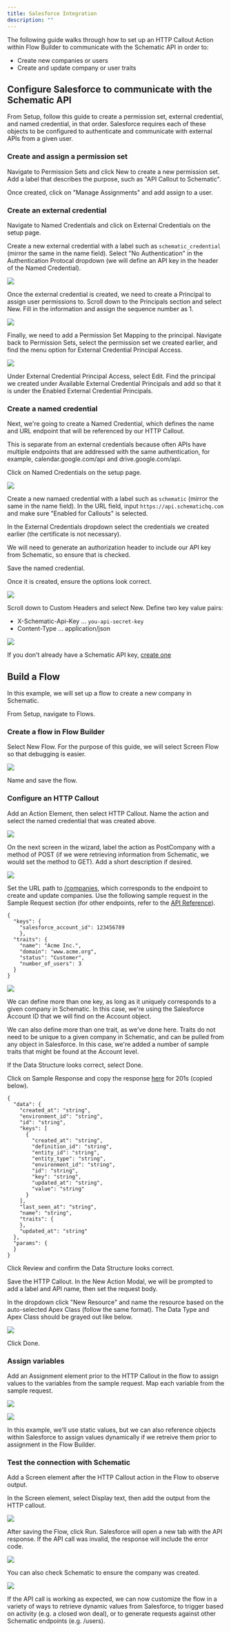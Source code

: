 ```yaml
---
title: Salesforce Integration
description: ""
---
```


The following guide walks through how to set up an HTTP Callout Action within Flow Builder to communicate with the Schematic API in order to:
* Create new companies or users
* Create and update company or user traits

## Configure Salesforce to communicate with the Schematic API

From Setup, follow this guide to create a permission set, external credential, and named credential, in that order. Salesforce requires each of these objects to be configured to authenticate and communicate with external APIs from a given user.


### Create and assign a permission set

Navigate to Permission Sets and click New to create a new permission set. Add a label that describes the purpose, such as "API Callout to Schematic".

Once created, click on "Manage Assignments" and add assign to a user.

### Create an external credential

Navigate to Named Credentials and click on External Credentials on the setup page.

Create a new external credential with a label such as ```schematic_credential``` (mirror the same in the name field). Select "No Authentication" in the Authentication Protocal dropdown (we will define an API key in the header of the Named Credential).

<img
  src="/images/salesforce_integration_1.png"
/>

Once the external credential is created, we need to create a Principal to assign user permissions to. Scroll down to the Principals section and select New. Fill in the information and assign the sequence number as 1.

<img
  src="/images/salesforce_integration_2.png"
/>

Finally, we need to add a Permission Set Mapping to the principal. Navigate back to Permission Sets, select the permission set we created earlier, and find the menu option for External Credential Principal Access.

<img
  src="/images/salesforce_integration_3.png"
/>

Under External Credential Principal Access, select Edit. Find the principal we created under Available External Credential Principals and add so that it is under the Enabled External Credential Principals.

### Create a named credential

Next, we're going to create a Named Credential, which defines the name and URL endpoint that will be referenced by our HTTP Callout. 

This is separate from an external credentials because often APIs have multiple endpoints that are addressed with the same authentication, for example, calendar.google.com/api and drive.google.com/api.

Click on Named Credentials on the setup page.

<img
  src="/images/salesforce_integration_4.png"
/>

Create a new namaed credential with a label such as ```schematic``` (mirror the same in the name field). In the URL field, input ```https://api.schematichq.com``` and make sure "Enabled for Callouts" is selected.

In the External Credentials dropdown select the credentials we created earlier (the certificate is not necessary).

We will need to generate an authorization header to include our API key from Schematic, so ensure that is checked.

Save the named credential.

Once it is created, ensure the options look correct.

<img
  src="/images/salesforce_integration_5.png"
/>

Scroll down to Custom Headers and select New. Define two key value pairs:
* X-Schematic-Api-Key ... ```you-api-secret-key```
* Content-Type ... application/json

<img
  src="/images/salesforce_integration_6.png"
/>

If you don't already have a Schematic API key, [create one](/quickstart#create-an-api-key)

## Build a Flow

In this example, we will set up a flow to create a new company in Schematic.

From Setup, navigate to Flows.

### Create a flow in Flow Builder

Select New Flow. For the purpose of this guide, we will select Screen Flow so that debugging is easier.

<img
  src="/images/salesforce_integration_7.png"
/>

Name and save the flow.

### Configure an HTTP Callout

Add an Action Element, then select HTTP Callout. Name the action and select the named credential that was created above.

<img
  src="/images/salesforce_integration_8.png"
/>

On the next screen in the wizard, label the action as PostCompany with a method of POST (if we were retrieving information from Schematic, we would set the method to GET). Add a short description if desired.

<img
  src="/images/salesforce_integration_9.png"
/>

Set the URL path to [/companies](/api-reference/companies/create-company), which corresponds to the endpoint to create and update companies. Use the following sample request in the Sample Request section (for other endpoints, refer to the [API Reference](/api-reference)).

```
{
  "keys": {
  	"salesforce_account_id": 123456789
  	},
  "traits": {
  	"name": "Acme Inc.",
  	"domain": "www.acme.org",
  	"status": "Customer",
  	"number_of_users": 3
  }
}
 ```

<img
  src="/images/salesforce_integration_10.png"
/>

We can define more than one key, as long as it uniquely corresponds to a given company in Schematic. In this case, we're using the Salesforce Account ID that we will find on the Account object.

We can also define more than one trait, as we've done here. Traits do not need to be unique to a given company in Schematic, and can be pulled from any object in Salesforce. In this case, we're added a number of sample traits that might be found at the Account level.

If the Data Structure looks correct, select Done.

Click on Sample Response and copy the response [here](/api-reference/companies/create-company) for 201s (copied below).

```
{
  "data": {
    "created_at": "string",
    "environment_id": "string",
    "id": "string",
    "keys": [
      {
        "created_at": "string",
        "definition_id": "string",
        "entity_id": "string",
        "entity_type": "string",
        "environment_id": "string",
        "id": "string",
        "key": "string",
        "updated_at": "string",
        "value": "string"
      }
    ],
    "last_seen_at": "string",
    "name": "string",
    "traits": {
    },
    "updated_at": "string"
  },
  "params": {
  }
}
```

Click Review and confirm the Data Structure looks correct.

Save the HTTP Callout. In the New Action Modal, we will be prompted to add a label and API name, then set the request body.

In the dropdown click "New Resource" and name the resource based on the auto-selected Apex Class (follow the same format). The Data Type and Apex Class should be grayed out like below.

<img
  src="/images/salesforce_integration_11.png"
/>

Click Done.

### Assign variables

Add an Assignment element prior to the HTTP Callout in the flow to assign values to the variables from the sample request. Map each variable from the sample request.

<img
  src="/images/salesforce_integration_12a.png"
/>

<img
  src="/images/salesforce_integration_12.png"
/>

In this example, we'll use static values, but we can also reference objects within Salesforce to assign values dynamically if we retreive them prior to assignment in the Flow Builder. 

### Test the connection with Schematic

Add a Screen element after the HTTP Callout action in the Flow to observe output.

In the Screen element, select Display text, then add the output from the HTTP callout.

<img
  src="/images/salesforce_integration_13.png"
/>

After saving the Flow, click Run. Salesforce will open a new tab with the API response. If the API call was invalid, the response will include the error code.

<img
  src="/images/salesforce_integration_14.png"
/>

You can also check Schematic to ensure the company was created.

<img
  src="/images/salesforce_integration_15.png"
/>

If the API call is working as expected, we can now customize the flow in a variety of ways to retrieve dynamic values from Salesforce, to trigger based on activity (e.g. a closed won deal), or to generate requests against other Schematic endpoints (e.g. /users).